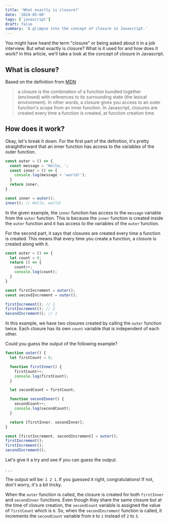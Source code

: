 ```yaml
---
title: 'What exactly is closure?'
date: '2024-05-08'
tags: ['javascript']
draft: false
summary: 'A glimpse into the concept of closure in Javascript.'
---
```


You might have heard the term "closure" or being asked about it in a job interview. But what exactly is closure? What is it used for and how does it work? In this article, we'll take a look at the concept of closure in Javascript.

## What is closure?

Based on the definition from [MDN](https://developer.mozilla.org/en-US/docs/Web/JavaScript/Closures)
> a closure is the combination of a function bundled together (enclosed) with references to its surrounding state (the lexical environment). In other words, a closure gives you access to an outer function's scope from an inner function. In Javascript, closures are created every time a function is created, at function creation time.

## How does it work?

Okay, let's break it down. For the first part of the definition, it's pretty straightforward that an inner function has access to the variables of the outer function.

```js
const outer = () => {
  const message = 'Hello, ';
  const inner = () => {
    console.log(message + 'world!');
  }
  return inner;
}

const inner = outer();
inner(); // Hello, world!
```

In the given example, the `inner` function has access to the `message` variable from the `outer` function. This is because the `inner` function is created inside the `outer` function and it has access to the variables of the `outer` function.

For the second part, it says that closures are created every time a function is created. This means that every time you create a function, a closure is created along with it.

```js
const outer = () => {
  let count = 0;
  return () => {
    count++;
    console.log(count);
  }
}

const firstIncrement = outer();
const secondIncrement = outer();

firstIncrement(); // 1
firstIncrement(); // 2
SecondIncrement(); // 1 
```

In this example, we have two closures created by calling the `outer` function twice. Each closure has its own `count` variable that is independent of each other. 

Could you guess the output of the following example?

```js
function outer() {
  let firstCount = 0;

  function firstInner() {
    firstCount++;
    console.log(firstCount);
  }

  let secondCount = firstCount;

  function secondInner() {
    secondCount++;
    console.log(secondCount);
  }

  return [firstInner, secondInner];
}

const [firstIncrement, secondIncrement] = outer();
firstIncrement();
firstIncrement();
secondIncrement();
```

Let's give it a try and see if you can guess the output.

.
.
.

The output will be: `1 2 1`. If you guessed it right, congratulations! If not, don't worry, it's a bit tricky.

When the `outer` function is called, the closure is created for both `firstInner` and `secondInner` functions. Even though they share the same closure but at the time of closure creation, the `secondCount` variable is assigned the value of `firstCount` which is `0`. So, when the `secondIncrement` function is called, it increments the `secondCount` variable from `0` to `1` instead of `2` to `3`. 

